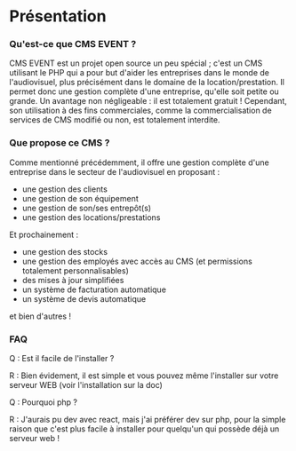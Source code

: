 
# Présentation
### Qu'est-ce que CMS EVENT ?
CMS EVENT est un projet open source un peu spécial ; c'est un CMS utilisant le PHP qui a pour but d'aider les entreprises dans le monde de l'audiovisuel, plus précisément dans le domaine de la location/prestation. Il permet donc une gestion complète d'une entreprise, qu'elle soit petite ou grande. Un avantage non négligeable : il est totalement gratuit ! Cependant, son utilisation à des fins commerciales, comme la commercialisation de services de CMS modifié ou non, est totalement interdite.

### Que propose ce CMS ?
Comme mentionné précédemment, il offre une gestion complète d'une entreprise dans le secteur de l'audiovisuel en proposant :

- une gestion des clients
- une gestion de son équipement
- une gestion de son/ses entrepôt(s)
- une gestion des locations/prestations

Et prochainement :

- une gestion des stocks
- une gestion des employés avec accès au CMS (et permissions totalement personnalisables)
- des mises à jour simplifiées
- un système de facturation automatique
- un système de devis automatique

et bien d'autres !

### FAQ

Q : Est il facile de l'installer ?

R : Bien évidement, il est simple et vous pouvez même l'installer sur votre serveur WEB (voir l'installation sur la doc)

Q : Pourquoi php ?

R : J'aurais pu dev avec react, mais j'ai préférer dev sur php, pour la simple raison que c'est plus facile à installer pour quelqu'un qui possède déjà un serveur web !